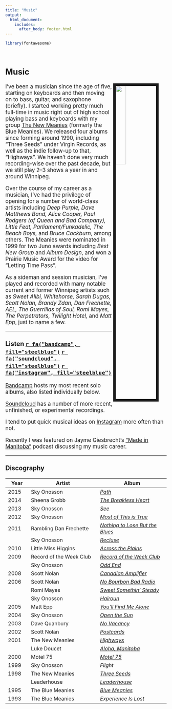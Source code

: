 ```yaml
---
title: "Music"
output:
  html_document:
    includes:
      after_body: footer.html
---
```


<style type="text/css">

h1.title {
  display: none;
}
</style>

```r
library(fontawesome)
```
<br>

<big>

## Music

<img src="images/me_bass.jpg" style="width:25%; border:8px solid; margin-right: 25px" align="right">

I've been a musician since the age of five, starting on keyboards and then moving on to bass, guitar, and saxophone (briefly). I started working pretty much full-time in music right out of high school playing bass and keyboards with my group [The New Meanies](https://www.facebook.com/TheNewMeanies){target="_blank"} (formerly the Blue Meanies). We released four albums since forming around 1990, including "Three Seeds" under Virgin Records, as well as the indie follow-up to that, "Highways". We haven't done very much recording-wise over the past decade, but we still play 2--3 shows a year in and around Winnipeg.

Over the course of my career as a musician, I've had the privilege of opening for a number of world-class artists including *Deep Purple, Dave Matthews Band, Alice Cooper, Paul Rodgers (of Queen and Bad Company), Little Feat, Parliament/Funkadelic, The Beach Boys,* and *Bruce Cockburn*, among others. The Meanies were nominated in 1999 for two Juno awards including *Best New Group* and *Album Design*, and won a Prairie Music Award for the video for "Letting Time Pass".

As a sideman and session musician, I've played and recorded with many notable current and former Winnipeg artists such as *Sweet Alibi, Whitehorse, Sarah Dugas, Scott Nolan, Brandy Zdan, Dan Frechette, AEL, The Guerrillas of Soul, Romi Mayes, The Perpetrators, Twilight Hotel,* and *Matt Epp*, just to name a few.

---

### Listen [`r fa("bandcamp", fill="steelblue")`](https://skyonosson.bandcamp.com/){target="_blank"} [`r fa("soundcloud", fill="steelblue")`](https://soundcloud.com/onosson){target="_blank"} [`r fa("instagram", fill="steelblue")`](https://instagram.com/sky_onosson){target="_blank"}

[Bandcamp](https://skyonosson.bandcamp.com/){target="_blank"} hosts my most recent solo albums, also listed individually below.

[Soundcloud](https://soundcloud.com/onosson){target="_blank"} has a number of more recent, unfinished, or experimental recordings.

I tend to put quick musical ideas on [Instagram](https://instagram.com/sky_onosson){target="_blank"} more often than not.

Recently I was featured on Jayme Giesbrecht's ["Made in Manitoba"](https://steinbachonline.com/made-in-mb-podcasts/podcast/made-in-manitoba-sky-onosson){target="_blank"} podcast discussing my music career. 

---

### Discography

Year | Artist | Album
-|---|---
2015 | Sky Onosson | [*Path*](https://skyonosson.bandcamp.com/album/path){target="_blank"}
2014 | Sheena Grobb | [*The Breakless Heart*](https://sheenagrobb.com/music){target="_blank"}
2013 | Sky Onosson | [*See*](https://skyonosson.bandcamp.com/album/see){target="_blank"}
2012 | Sky Onosson | [*Most of This is True*](https://skyonosson.bandcamp.com/album/most-of-this-is-true){target="_blank"}
2011 | Rambling Dan Frechette | [*Nothing to Lose But the Blues*](https://officialramblingdanfrechette.bandcamp.com/album/nothing-to-lose-but-the-blues-2011){target="_blank"}
&nbsp; | Sky Onosson | [*Recluse*](https://skyonosson.bandcamp.com/album/recluse){target="_blank"}
2010 | Little Miss Higgins | [*Across the Plains*](https://littlemisshiggins.bandcamp.com/album/across-the-plains){target="_blank"}
2009 | Record of the Week Club | [*Record of the Week Club*](http://headinthesand.ca/album/record-of-the-week-club/){target="_blank"}
&nbsp; | Sky Onosson | [*Odd End*](https://skyonosson.bandcamp.com/album/odd-end){target="_blank"}
2008 | Scott Nolan | [*Canadian Amplifier*](http://www.scottnolan.ca/music.html){target="_blank"}
2006 | Scott Nolan | [*No Bourbon Bad Radio*](http://www.scottnolan.ca/music.html){target="_blank"}
&nbsp; | Romi Mayes | [*Sweet Somethin' Steady*](https://www.amazon.ca/Sweet-Somethin-Steady-Romi-Mayes/dp/B00189DQKI){target="_blank"}
&nbsp; | Sky Onosson | [*Hairoun*](https://skyonosson.bandcamp.com/album/hairoun){target="_blank"}
2005 | Matt Epp | [*You'll Find Me Alone*](https://store.cdbaby.com/cd/mattepp1){target="_blank"}
2004 | Sky Onosson | [*Open the Sun*](https://skyonosson.bandcamp.com/album/open-the-sun){target="_blank"}
2003 | Dave Quanbury | [*No Vacancy*](https://davequanburymusic.bandcamp.com/album/no-vacancy){target="_blank"}
2002 | Scott Nolan | [*Postcards*](http://www.scottnolan.ca/music.html){target="_blank"}
2001 | The New Meanies | [*Highways*](https://store.cdbaby.com/cd/newmeanies){target="_blank"}
&nbsp; | Luke Doucet | [*Aloha, Manitoba*](https://www.amazon.ca/Aloha-Manitoba-Luke-Doucet/dp/B00005K9QC){target="_blank"}
2000 | Motel 75 | [*Motel 75*](https://officialramblingdanfrechette.bandcamp.com/album/motel-75-2000){target="_blank"}
1999 | Sky Onosson | *Flight*
1998 | The New Meanies | [*Three Seeds*](https://www.amazon.ca/Three-seeds/dp/B0009JI2X4){target="_blank"}
&nbsp; | Leaderhouse | [*Leaderhouse*](https://store.cdbaby.com/cd/leaderhouse){target="_blank"}
1995 | The Blue Meanies | [*Blue Meanies*](https://store.cdbaby.com/cd/newmeanies2){target="_blank"}
1993 | The Blue Meanies | *Experience Is Lost*

</big>